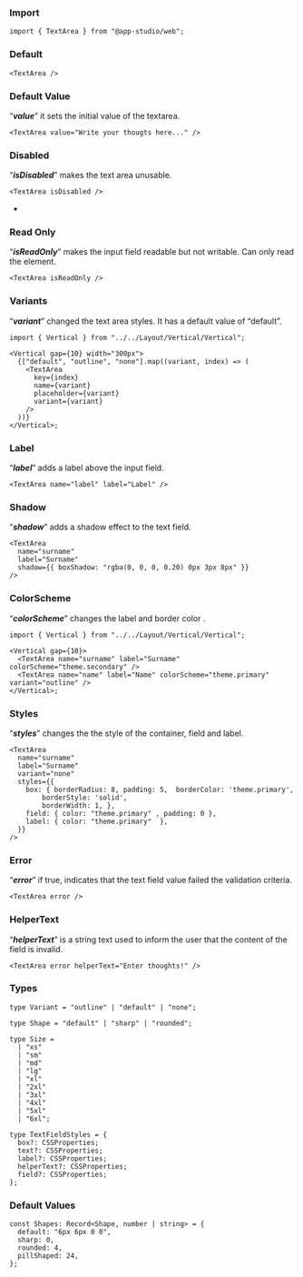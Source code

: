 ### **Import**

```tsx
import { TextArea } from "@app-studio/web";
```

### **Default**

```tsx
<TextArea />
```

### **Default Value**

“**_value_**” it sets the initial value of the textarea.

```tsx
<TextArea value="Write your thougts here..." />
```

### **Disabled**

“**_isDisabled_**” makes the text area unusable.

```tsx
<TextArea isDisabled />
```

-

### **Read Only**

“**_isReadOnly_**” makes the input field readable but not writable. Can only read the element.

```tsx
<TextArea isReadOnly />
```

### **Variants**

“**_variant_**” changed the text area styles. It has a default value of “default”.

```tsx
import { Vertical } from "../../Layout/Vertical/Vertical";

<Vertical gap={10} width="300px">
  {["default", "outline", "none"].map((variant, index) => (
    <TextArea
      key={index}
      name={variant}
      placeholder={variant}
      variant={variant}
    />
  ))}
</Vertical>;
```

### **Label**

“**_label_**” adds a label above the input field.

```tsx
<TextArea name="label" label="Label" />
```

### **Shadow**

“**_shadow_**” adds a shadow effect to the text field.

```tsx
<TextArea
  name="surname"
  label="Surname"
  shadow={{ boxShadow: "rgba(0, 0, 0, 0.20) 0px 3px 8px" }}
/>
```

### **ColorScheme**

“**_colorScheme_**” changes the label and border color .

```tsx
import { Vertical } from "../../Layout/Vertical/Vertical";

<Vertical gap={10}>
  <TextArea name="surname" label="Surname" colorScheme="theme.secondary" />
  <TextArea name="name" label="Name" colorScheme="theme.primary" variant="outline" />
</Vertical>;
```

### **Styles**

“**_styles_**” changes the the style of the container, field and label.

```tsx
<TextArea
  name="surname"
  label="Surname"
  variant="none"
  styles={{
    box: { borderRadius: 8, padding: 5,  borderColor: 'theme.primary',
        borderStyle: 'solid',
        borderWidth: 1, },
    field: { color: "theme.primary" , padding: 0 },
    label: { color: "theme.primary"  },
  }}
/>
```

### **Error**

“**_error_**” if true, indicates that the text field value failed the validation criteria.

```tsx
<TextArea error />
```

### **HelperText**

“**_helperText_**” is a string text used to inform the user that the content of the field is invalid.

```tsx
<TextArea error helperText="Enter thoughts!" />
```

### **Types**

```tsx
type Variant = "outline" | "default" | "none";
```

```tsx
type Shape = "default" | "sharp" | "rounded";
```

```tsx
type Size =
  | "xs"
  | "sm"
  | "md"
  | "lg"
  | "xl"
  | "2xl"
  | "3xl"
  | "4xl"
  | "5xl"
  | "6xl";
```

```tsx
type TextFieldStyles = {
  box?: CSSProperties;
  text?: CSSProperties;
  label?: CSSProperties;
  helperText?: CSSProperties;
  field?: CSSProperties;
};
```

### **Default Values**

```tsx
const Shapes: Record<Shape, number | string> = {
  default: "6px 6px 0 0",
  sharp: 0,
  rounded: 4,
  pillShaped: 24,
};
```
